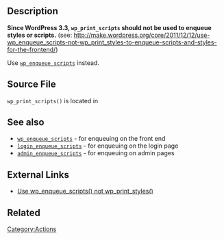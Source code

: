 == Description ==
<strong>Since WordPress 3.3, <code>wp_print_scripts</code> should not be used to enqueue styles or scripts.</strong> (see: http://make.wordpress.org/core/2011/12/12/use-wp_enqueue_scripts-not-wp_print_styles-to-enqueue-scripts-and-styles-for-the-frontend/)

Use <code>[[Plugin_API/Action_Reference/wp_enqueue_scripts|wp_enqueue_scripts]]</code> instead.

== Source File ==

<tt>wp_print_scripts()</tt> is located in {{Trac|wp-includes/functions.wp-scripts.php}}

== See also ==
* <code>[[Plugin_API/Action_Reference/wp_enqueue_scripts|wp_enqueue_scripts]]</code> - for enqueuing on the front end
* <code>[[Plugin_API/Action_Reference/login_enqueue_scripts|login_enqueue_scripts]]</code> - for enqueuing on the login page
* <code>[[Plugin_API/Action_Reference/admin_enqueue_scripts|admin_enqueue_scripts]]</code> - for enqueuing on admin pages

== External Links ==
* [http://make.wordpress.org/core/2011/12/12/use-wp_enqueue_scripts-not-wp_print_styles-to-enqueue-scripts-and-styles-for-the-frontend/ Use wp_enqueue_scripts() not wp_print_styles()]

== Related ==
{{Enqueue Functions Related}}

[[Category:Actions]]